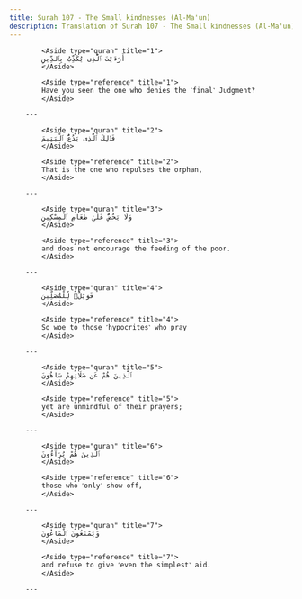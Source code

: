 ```yaml
---
title: Surah 107 - The Small kindnesses (Al-Ma'un)
description: Translation of Surah 107 - The Small kindnesses (Al-Ma'un)
---
```





            <Aside type="quran" title="1">
            أَرَءَيْتَ ٱلَّذِى يُكَذِّبُ بِٱلدِّينِ
            </Aside>

            <Aside type="reference" title="1">
            Have you seen the one who denies the ˹final˺ Judgment?
            </Aside>

        ---
        
            <Aside type="quran" title="2">
            فَذَٰلِكَ ٱلَّذِى يَدُعُّ ٱلْيَتِيمَ
            </Aside>

            <Aside type="reference" title="2">
            That is the one who repulses the orphan,
            </Aside>

        ---
        
            <Aside type="quran" title="3">
            وَلَا يَحُضُّ عَلَىٰ طَعَامِ ٱلْمِسْكِينِ
            </Aside>

            <Aside type="reference" title="3">
            and does not encourage the feeding of the poor.
            </Aside>

        ---
        
            <Aside type="quran" title="4">
            فَوَيْلٌۭ لِّلْمُصَلِّينَ
            </Aside>

            <Aside type="reference" title="4">
            So woe to those ˹hypocrites˺ who pray
            </Aside>

        ---
        
            <Aside type="quran" title="5">
            ٱلَّذِينَ هُمْ عَن صَلَاتِهِمْ سَاهُونَ
            </Aside>

            <Aside type="reference" title="5">
            yet are unmindful of their prayers;
            </Aside>

        ---
        
            <Aside type="quran" title="6">
            ٱلَّذِينَ هُمْ يُرَآءُونَ
            </Aside>

            <Aside type="reference" title="6">
            those who ˹only˺ show off,
            </Aside>

        ---
        
            <Aside type="quran" title="7">
            وَيَمْنَعُونَ ٱلْمَاعُونَ
            </Aside>

            <Aside type="reference" title="7">
            and refuse to give ˹even the simplest˺ aid.
            </Aside>

        ---
        